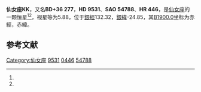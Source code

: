 {{Starbox begin
| name = 仙女座KK
}}
{{Starbox observe
| epoch = [[J2000.0|J2000.0]]
| constell = [[仙女座|仙女座]]<ref name=SIMBAD>{{cite web
 | url=http://simbad.u-strasbg.fr/simbad/sim-id?Ident=HR+446
 | title =Pulsating variable Star
 | publisher=Centre de Données astronomiques de Strasbourg
 | work=SIMBAD
 | accessdate=2012-07-13}}</ref><ref name=DATA>{{cite web
 | url=http://vizier.u-strasbg.fr/viz-bin/VizieR-5?-out.add=.&-source=5050&-corr=PK=HR&-out.max=9999&HR=446
 | title=VizieR Detailed Page
 | accessdate=2012-07-13
 | archive-date=2016-03-05
 | archive-url=https://web.archive.org/web/20160305030908/http://vizier.u-strasbg.fr/viz-bin/VizieR-5?-out.add=.&-source=5050&-corr=PK=HR&-out.max=9999&HR=446
 | dead-url=no
 }}</ref>
| 星官 = 
| ra = {{RA|1|34|16.6}}<ref name=SIMBAD /><ref name=DATA />
| dec = {{DEC|+37|14|14}}<ref name=SIMBAD /><ref name=DATA />
| appmag_v = 5.88<ref name=SIMBAD /><ref name=DATA />
}}
{{Starbox character
| class = B9IV<ref name=SIMBAD /><ref name=DATA />
| b-v = -0.07<ref name=SIMBAD /><ref name=DATA />
| u-b = -0.3<ref name=SIMBAD /><ref name=DATA />
| r-i = <ref name=SIMBAD /><ref name=DATA />
| variable = 
}}
{{Starbox astrometry
| radial_v = -0.3
| prop_mo_ra = -4
| parallax = 0.018
| p_error = 
}}
{{Starbox catalog
| names =BD+36 277，[[SAO星表|SAO]] 54788，[[HD星表|HD]] 9531，[[HR星表|HR]] 446}}
{{Starbox reference |Simbad=HR+446}}
{{Starbox end}}

'''仙女座KK'''，又名'''BD+36 277'''，'''HD 9531'''、'''SAO 54788'''、'''HR 446'''，是[[仙女座|仙女座]]的一颗恒星<ref name=SIMBAD /><ref name=DATA />，视星等为5.88，位于[[銀道座標系|銀經]]132.32，[[銀道座標系|銀緯]]-24.85，其[[B1900.0|B1900.0]]坐标为赤經{{RA|1|28|30}}，赤緯{{DEC|+36|-24.85|28}}。

== 参考文献 ==
{{reflist}}

{{star-stub}}

{{仙女座恒星}}
[[Category:仙女座|Category:仙女座]]
[[Category:HD和HDE天體|9531]]
[[Category:HR天體|0446]]
[[Category:SAO天體|54788]]